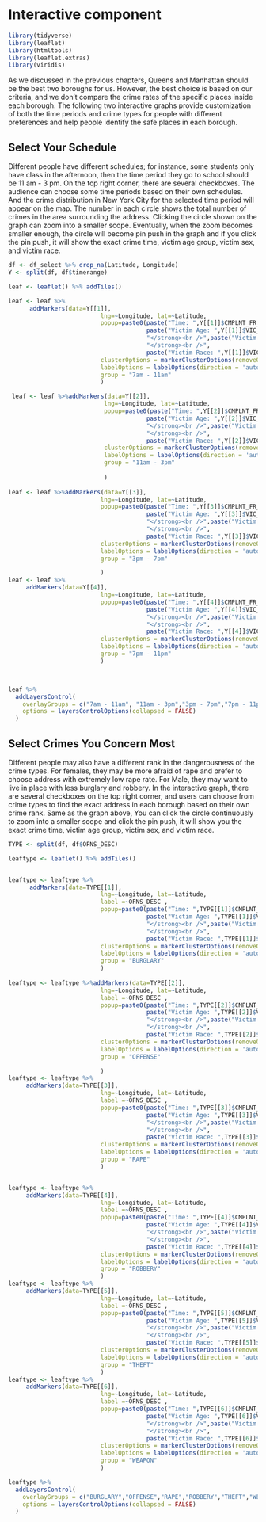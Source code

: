# Interactive component

```r
library(tidyverse)
library(leaflet)
library(htmltools)
library(leaflet.extras)
library(viridis)
```


As we discussed in the previous chapters, Queens and Manhattan should be the best two boroughs for us. However, the best choice is based on our criteria, and we don't compare the crime rates of the specific places inside each borough. The following two interactive graphs provide customization of both the time periods and crime types for people with different preferences and help people identify the safe places in each borough.


## Select Your Schedule

Different people have different schedules; for instance, some students only have class in the afternoon, then the time period they go to school should be 11 am - 3 pm. On the top right corner, there are several checkboxes. The audience can choose some time periods based on their own schedules. And the crime distribution in New York City for the selected time period will appear on the map. The number in each circle shows the total number of crimes in the area surrounding the address. Clicking the circle shown on the graph can zoom into a smaller scope. Eventually, when the zoom becomes smaller enough, the circle will become pin push in the graph and if you click the pin push, it will show the exact crime time, victim age group, victim sex, and victim race. 

```r

df <- df_select %>% drop_na(Latitude, Longitude)
Y <- split(df, df$timerange)

leaf <- leaflet() %>% addTiles()

leaf <- leaf %>%
      addMarkers(data=Y[[1]],
                          lng=~Longitude, lat=~Latitude,
                          popup=paste0(paste("Time: ",Y[[1]]$CMPLNT_FR_TM),"</strong><br />",paste("Type: ",Y[[1]]$OFNS_DESC),"</strong><br />",
                                       paste("Victim Age: ",Y[[1]]$VIC_AGE_GROUP),
                                       "</strong><br />",paste("Victim Sex: ",Y[[1]]$VIC_SEX),
                                       "</strong><br />",
                                       paste("Victim Race: ",Y[[1]]$VIC_RACE)),
                          clusterOptions = markerClusterOptions(removeOutsideVisibleBounds = T),
                          labelOptions = labelOptions(direction = 'auto'),
                          group = "7am - 11am"
                          )

 leaf <- leaf %>%addMarkers(data=Y[[2]],
                           lng=~Longitude, lat=~Latitude,
                           popup=paste0(paste("Time: ",Y[[2]]$CMPLNT_FR_TM),"</strong><br />",paste("Type: ",Y[[2]]$OFNS_DESC),"</strong><br />",
                                       paste("Victim Age: ",Y[[2]]$VIC_AGE_GROUP),
                                       "</strong><br />",paste("Victim Sex: ",Y[[2]]$VIC_SEX),
                                       "</strong><br />",
                                       paste("Victim Race: ",Y[[2]]$VIC_RACE)),
                           clusterOptions = markerClusterOptions(removeOutsideVisibleBounds = T),
                           labelOptions = labelOptions(direction = 'auto'),
                           group = "11am - 3pm"
 
                           )
     
leaf <- leaf %>%addMarkers(data=Y[[3]],
                          lng=~Longitude, lat=~Latitude,
                          popup=paste0(paste("Time: ",Y[[3]]$CMPLNT_FR_TM),"</strong><br />",paste("Type: ",Y[[3]]$OFNS_DESC),"</strong><br />",
                                       paste("Victim Age: ",Y[[3]]$VIC_AGE_GROUP),
                                       "</strong><br />",paste("Victim Sex: ",Y[[3]]$VIC_SEX),
                                       "</strong><br />",
                                       paste("Victim Race: ",Y[[3]]$VIC_RACE)),
                          clusterOptions = markerClusterOptions(removeOutsideVisibleBounds = T),
                          labelOptions = labelOptions(direction = 'auto'),
                          group = "3pm - 7pm"

                          )
leaf <- leaf %>%
     addMarkers(data=Y[[4]],
                          lng=~Longitude, lat=~Latitude,
                          popup=paste0(paste("Time: ",Y[[4]]$CMPLNT_FR_TM),"</strong><br />",paste("Type: ",Y[[4]]$OFNS_DESC),"</strong><br />",
                                       paste("Victim Age: ",Y[[4]]$VIC_AGE_GROUP),
                                       "</strong><br />",paste("Victim Sex: ",Y[[4]]$VIC_SEX),
                                       "</strong><br />",
                                       paste("Victim Race: ",Y[[4]]$VIC_RACE)),
                          clusterOptions = markerClusterOptions(removeOutsideVisibleBounds = T),
                          labelOptions = labelOptions(direction = 'auto'),
                          group = "7pm - 11pm"
                          )



leaf %>%
  addLayersControl(
    overlayGroups = c("7am - 11am", "11am - 3pm","3pm - 7pm","7pm - 11pm"),
    options = layersControlOptions(collapsed = FALSE)
  )

```




## Select Crimes You Concern Most


Different people may also have a different rank in the dangerousness of the crime types. For females, they may be more afraid of rape and prefer to choose address with extremely low rape rate. For Male, they may want to live in place with less burglary and robbery. In the interactive graph, there are several checkboxes on the top right corner, and users can choose from crime types to find the exact address in each borough based on their own crime rank. Same as the graph above, You can click the circle continuously to zoom into a smaller scope and click the pin push, it will show you the exact crime time, victim age group, victim sex, and victim race.  

```r
TYPE <- split(df, df$OFNS_DESC)

leaftype <- leaflet() %>% addTiles()


leaftype <- leaftype %>%
      addMarkers(data=TYPE[[1]],
                          lng=~Longitude, lat=~Latitude,
                          label =~OFNS_DESC , 
                          popup=paste0(paste("Time: ",TYPE[[1]]$CMPLNT_FR_TM),"</strong><br />",
                                       paste("Victim Age: ",TYPE[[1]]$VIC_AGE_GROUP),
                                       "</strong><br />",paste("Victim Sex: ",TYPE[[1]]$VIC_SEX),
                                       "</strong><br />",
                                       paste("Victim Race: ",TYPE[[1]]$VIC_RACE)),
                          clusterOptions = markerClusterOptions(removeOutsideVisibleBounds = T),
                          labelOptions = labelOptions(direction = 'auto'),
                          group = "BURGLARY"
                          )
     
leaftype <- leaftype %>%addMarkers(data=TYPE[[2]],
                          lng=~Longitude, lat=~Latitude,
                          label =~OFNS_DESC , 
                          popup=paste0(paste("Time: ",TYPE[[2]]$CMPLNT_FR_TM),"</strong><br />",
                                       paste("Victim Age: ",TYPE[[2]]$VIC_AGE_GROUP),
                                       "</strong><br />",paste("Victim Sex: ",TYPE[[2]]$VIC_SEX),
                                       "</strong><br />",
                                       paste("Victim Race: ",TYPE[[2]]$VIC_RACE)),
                          clusterOptions = markerClusterOptions(removeOutsideVisibleBounds = T),
                          labelOptions = labelOptions(direction = 'auto'),
                          group = "OFFENSE"

                          )
leaftype <- leaftype %>%
     addMarkers(data=TYPE[[3]],
                          lng=~Longitude, lat=~Latitude,
                          label =~OFNS_DESC , 
                          popup=paste0(paste("Time: ",TYPE[[3]]$CMPLNT_FR_TM),"</strong><br />",
                                       paste("Victim Age: ",TYPE[[3]]$VIC_AGE_GROUP),
                                       "</strong><br />",paste("Victim Sex: ",TYPE[[3]]$VIC_SEX),
                                       "</strong><br />",
                                       paste("Victim Race: ",TYPE[[3]]$VIC_RACE)),
                          clusterOptions = markerClusterOptions(removeOutsideVisibleBounds = T),
                          labelOptions = labelOptions(direction = 'auto'),
                          group = "RAPE"
                          )


leaftype <- leaftype %>%
     addMarkers(data=TYPE[[4]],
                          lng=~Longitude, lat=~Latitude,
                          label =~OFNS_DESC , 
                          popup=paste0(paste("Time: ",TYPE[[4]]$CMPLNT_FR_TM),"</strong><br />",
                                       paste("Victim Age: ",TYPE[[4]]$VIC_AGE_GROUP),
                                       "</strong><br />",paste("Victim Sex: ",TYPE[[4]]$VIC_SEX),
                                       "</strong><br />",
                                       paste("Victim Race: ",TYPE[[4]]$VIC_RACE)),
                          clusterOptions = markerClusterOptions(removeOutsideVisibleBounds = T),
                          labelOptions = labelOptions(direction = 'auto'),
                          group = "ROBBERY"
                          )
leaftype <- leaftype %>%
     addMarkers(data=TYPE[[5]],
                          lng=~Longitude, lat=~Latitude,
                          label =~OFNS_DESC , 
                          popup=paste0(paste("Time: ",TYPE[[5]]$CMPLNT_FR_TM),"</strong><br />",
                                       paste("Victim Age: ",TYPE[[5]]$VIC_AGE_GROUP),
                                       "</strong><br />",paste("Victim Sex: ",TYPE[[5]]$VIC_SEX),
                                       "</strong><br />",
                                       paste("Victim Race: ",TYPE[[5]]$VIC_RACE)),
                          clusterOptions = markerClusterOptions(removeOutsideVisibleBounds = T),
                          labelOptions = labelOptions(direction = 'auto'),
                          group = "THEFT"
                          )
leaftype <- leaftype %>%
     addMarkers(data=TYPE[[6]],
                          lng=~Longitude, lat=~Latitude,
                          label =~OFNS_DESC , 
                          popup=paste0(paste("Time: ",TYPE[[6]]$CMPLNT_FR_TM),"</strong><br />",
                                       paste("Victim Age: ",TYPE[[6]]$VIC_AGE_GROUP),
                                       "</strong><br />",paste("Victim Sex: ",TYPE[[6]]$VIC_SEX),
                                       "</strong><br />",
                                       paste("Victim Race: ",TYPE[[6]]$VIC_RACE)),
                          clusterOptions = markerClusterOptions(removeOutsideVisibleBounds = T),
                          labelOptions = labelOptions(direction = 'auto'),
                          group = "WEAPON"
                          )

leaftype %>%
  addLayersControl(
    overlayGroups = c("BURGLARY","OFFENSE","RAPE","ROBBERY","THEFT","WEAPON"),
    options = layersControlOptions(collapsed = FALSE)
  )
```
